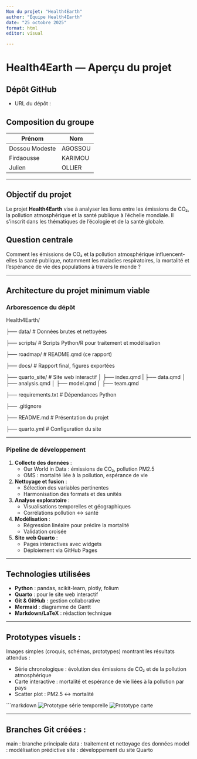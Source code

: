 ```yaml
---
Nom du projet: "Health4Earth"
author: "Équipe Health4Earth"
date: "25 octobre 2025"
format: html
editor: visual

---
```


# Health4Earth — Aperçu du projet

## Dépôt GitHub
- URL du dépôt :

## Composition du groupe

| Prénom            | Nom             | 
|-------------------|-----------------|
| Dossou Modeste    | AGOSSOU         | 
| Firdaousse        | KARIMOU         | 
| Julien            | OLLIER          | 

---

## Objectif du projet
Le projet **Health4Earth** vise à analyser les liens entre les émissions de CO₂, la pollution atmosphérique et 
la santé publique à l’échelle mondiale. Il s’inscrit dans les thématiques de l’écologie et de la santé globale.

## Question centrale
Comment les émissions de CO₂ et la pollution atmosphérique influencent-elles la santé publique, notamment les maladies 
respiratoires, la mortalité et l'espérance de vie des populations à travers le monde ?

---

## Architecture du projet minimum viable

### Arborescence du dépôt

Health4Earth/ 

├── data/ # Données brutes et nettoyées

├── scripts/ # Scripts Python/R pour traitement et modélisation 

├── roadmap/ # README.qmd (ce rapport) 

├── docs/ # Rapport final, figures exportées

├── quarto_site/ # Site web interactif 
│ ├── index.qmd
| ├── data.qmd 
│ ├── analysis.qmd 
│ ├── model.qmd 
│ ├── team.qmd 

├── requirements.txt # Dépendances Python 

├── .gitignore 

├── README.md # Présentation du projet

├── quarto.yml # Configuration du site

---

### Pipeline de développement

1. **Collecte des données** :
   - Our World in Data : émissions de CO₂, pollution PM2.5
   - OMS : mortalité liée à la pollution, espérance de vie

2. **Nettoyage et fusion** :
   - Sélection des variables pertinentes
   - Harmonisation des formats et des unités

3. **Analyse exploratoire** :
   - Visualisations temporelles et géographiques
   - Corrélations pollution ↔ santé

4. **Modélisation** :
   - Régression linéaire pour prédire la mortalité
   - Validation croisée

5. **Site web Quarto** :
   - Pages interactives avec widgets
   - Déploiement via GitHub Pages

---

## Technologies utilisées

- **Python** : pandas, scikit-learn, plotly, folium
- **Quarto** : pour le site web interactif
- **Git & GitHub** : gestion collaborative
- **Mermaid** : diagramme de Gantt
- **Markdown/LaTeX** : rédaction technique

---

## Prototypes visuels :

Images simples (croquis, schémas, prototypes) montrant les résultats attendus :

- Série chronologique : évolution des émissions de CO₂ et de la pollution atmosphérique
- Carte interactive : mortalité et espérance de vie liées à la pollution par pays
- Scatter plot : PM2.5 ↔ mortalité

```markdown
![Prototype série temporelle](../docs/prototype_temps.jpg)
![Prototype carte](../docs/prototype_carte.jpg)

---

## Branches Git créées :

main : branche principale
data : traitement et nettoyage des données
model : modélisation prédictive
site : développement du site Quarto
